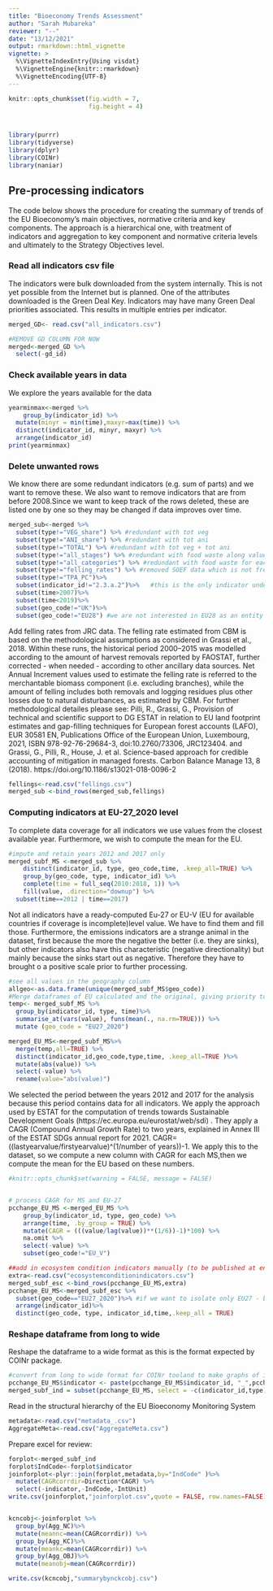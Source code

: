 ```yaml
---
title: "Bioeconomy Trends Assessment"
author: "Sarah Mubareka"
reviewer: "--"
date: "13/12/2021"
output: rmarkdown::html_vignette
vignette: >
  %\VignetteIndexEntry{Using visdat}
  %\VignetteEngine{knitr::rmarkdown}
  %\VignetteEncoding{UTF-8}
---
```


```r

knitr::opts_chunk$set(fig.width = 7,
                      fig.height = 4)



library(purrr)
library(tidyverse)
library(dplyr)
library(COINr)
library(naniar)
```
## Pre-processing indicators 

The code below shows the procedure for creating the summary of trends of the EU Bioeconomy's main objectives, normative criteria and key components. The approach is a hierarchical one, with treatment of indicators and aggregation to key component and normative criteria levels and ultimately to the Strategy Objectives level.

### Read all indicators csv file 
The indicators were bulk downloaded from the system internally. This is not yet possible from the Internet but is planned. One of the attributes downloaded is the Green Deal Key. Indicators may have many Green Deal priorities associated. This results in multiple entries per indicator. 
```r

merged_GD<- read.csv("all_indicators.csv")

#REMOVE GD COLUMN FOR NOW 
merged<-merged_GD %>%
  select(-gd_id)

```


### Check available years in data 
We explore the years available for the data
```r
yearminmax<-merged %>%
    group_by(indicator_id) %>%
  mutate(minyr = min(time),maxyr=max(time)) %>%
  distinct(indicator_id, minyr, maxyr) %>%
  arrange(indicator_id)
print(yearminmax)
```


### Delete unwanted rows
We know there are some redundant indicators (e.g. sum of parts) and we want to remove these. We also want to remove indicators that are from before 2008.Since we want to keep track of the rows deleted, these are listed one by one so they may be changed if data improves over time.
```r
merged_sub<-merged %>%
  subset(type!="VEG_share") %>% #redundant with tot veg
  subset(type!="ANI_share") %>% #redundant with tot ani
  subset(type!="TOTAL") %>% #redundant with tot veg + tot ani
  subset(type!="all_stages") %>% #redundant with food waste along value chain
  subset(type!="all_categories") %>% #redundant with food waste for each food category
  subset(type!="felling_rates") %>% #removed SOEF data which is not frequent enough
  subset(type!="TPA_PC")%>%
  subset(indicator_id!="2.3.a.2")%>%   #this is the only indicator under provisional services (RW removals)
  subset(time>2007)%>%
  subset(time<2019)%>%
  subset(geo_code!="UK")%>%
  subset(geo_code!="EU28") #we are not interested in EU28 as an entity anymore

```
Add felling rates from JRC data. The felling rate estimated from CBM is based on the methodological assumptions as considered in Grassi et al., 2018. Within these runs, the historical period 2000–2015 was modelled according to the amount of harvest removals reported by FAOSTAT, further corrected - when needed - according to other ancillary data sources. Net Annual Increment values used to estimate the felling rate is referred to the merchantable biomass component (i.e. excluding branches), while the amount of felling includes both removals and logging residues plus other losses due to natural disturbances, as  estimated by CBM. For further methodological detailes please see: Pilli, R., Grassi, G., Provision of technical and scientific support to DG ESTAT in relation to EU land footprint estimates and gap-filling techniques for European forest accounts (LAFO), EUR 30581 EN, Publications Office of the European Union, Luxembourg, 2021, ISBN 978-92-76-29684-3, doi:10.2760/73306, JRC123404.
and Grassi, G., Pilli, R., House, J. et al. Science-based approach for credible accounting of mitigation in managed forests. Carbon Balance Manage 13, 8 (2018). https://doi.org/10.1186/s13021-018-0096-2                                                                                                           
```r

fellings<-read.csv("fellings.csv")
merged_sub <-bind_rows(merged_sub,fellings)  
```

### Computing indicators at EU-27_2020 level  
To complete data coverage for all indicators we use values from the closest available year. Furthermore, we wish to compute the mean for the EU.
```r
#impute and retain years 2012 and 2017 only
merged_subf_MS <-merged_sub %>%
    distinct(indicator_id, type, geo_code,time, .keep_all=TRUE) %>%
    group_by(geo_code, type, indicator_id) %>% 
    complete(time = full_seq(2010:2018, 1)) %>% 
    fill(value, .direction="downup") %>%
  subset(time==2012 | time==2017)
```

Not all indicators have a ready-computed Eu-27 or EU-V (EU for available countries if coverage is incomplete)level value. We have to find them and fill those. Furthermore, the emissions indicators are a strange animal in the dataset, first because the more the negative the better (i.e. they are sinks), but other indicators also have this characteristic (negative directionality) but mainly because the sinks start out as negative. Therefore they have to brought o a positive scale prior to further processing.

```r
#see all values in the geography column
allgeo<-as.data.frame(unique(merged_subf_MS$geo_code))
#Merge dataframes of EU calculated and the original, giving priority to the pre-calculated original
temp<- merged_subf_MS %>%
  group_by(indicator_id, type, time)%>%
  summarise_at(vars(value), funs(mean(., na.rm=TRUE))) %>%
  mutate (geo_code = "EU27_2020")

merged_EU_MS<-merged_subf_MS%>%
  merge(temp,all=TRUE) %>%
  distinct(indicator_id,geo_code,type,time, .keep_all=TRUE )%>%
  mutate(abs(value)) %>%
  select(-value) %>%
  rename(value="abs(value)")

```

We selected the period between the years 2012 and 2017 for the analysis because this period contains data for all indicators. We apply the approach used by ESTAT for the computation of trends towards Sustainable Development Goals (https://ec.europa.eu/eurostat/web/sdi) . They apply a CAGR (Compound Annual Growth Rate) to two years, explained in Annex III of the ESTAT SDGs annual report for 2021. CAGR=((lastyearvalue/firstyearvalue)^(1/number of years))-1. We apply this to the dataset, so we compute a new column with CAGR for each MS,then we compute the mean for the EU based on these numbers.
```r
#knitr::opts_chunk$set(warning = FALSE, message = FALSE) 


# process CAGR for MS and EU-27 
pcchange_EU_MS <-merged_EU_MS %>%
    group_by(indicator_id, type, geo_code) %>% 
    arrange(time, .by_group = TRUE) %>%
    mutate(CAGR = (((value/lag(value))**(1/6))-1)*100) %>% 
    na.omit %>%
    select(-value) %>%  
    subset(geo_code!="EU_V")

##add in ecosystem condition indicators manually (to be published at end of 2021)
extra<-read.csv("ecosystemconditionindicators.csv")
merged_subf_esc <-bind_rows(pcchange_EU_MS,extra)
pcchange_EU_MS<-merged_subf_esc %>%
  subset(geo_code=="EU27_2020")%>% #if we want to isolate only EU27 - but then winorisation is not possible
  arrange(indicator_id)%>%
  distinct(geo_code, type, indicator_id,time,.keep_all = TRUE)
```
### Reshape dataframe from long to wide
Reshape the dataframe to a wide format as this is the format expected by COINr package.

```r
#convert from long to wide format for COINr tooland to make graphs of indicator progress
pcchange_EU_MS$indicator <- paste(pcchange_EU_MS$indicator_id, "_",pcchange_EU_MS$type)
merged_subf_ind = subset(pcchange_EU_MS, select = -c(indicator_id,type) )
```
Read in the structural hierarchy of the EU Bioeconomy Monitoring System
```r
metadata<-read.csv("metadata_.csv")
AggregateMeta<-read.csv("AggregateMeta.csv")
```
Prepare excel for review:
```r
forplot<-merged_subf_ind
forplot$IndCode<-forplot$indicator
joinforplot<-plyr::join(forplot,metadata,by="IndCode" )%>%
  mutate(CAGRcorrdir=Direction*CAGR) %>%
  select(-indicator,-IndCode,-IntUnit)
write.csv(joinforplot,"joinforplot.csv",quote = FALSE, row.names=FALSE)


kcncobj<-joinforplot %>%
  group_by(Agg_NC)%>%
  mutate(meannc=mean(CAGRcorrdir)) %>%
  group_by(Agg_KC)%>%
  mutate(meankc=mean(CAGRcorrdir)) %>%
  group_by(Agg_OBJ)%>%
  mutate(meanobj=mean(CAGRcorrdir)) 

write.csv(kcncobj,"summarybynckcobj.csv")
```

